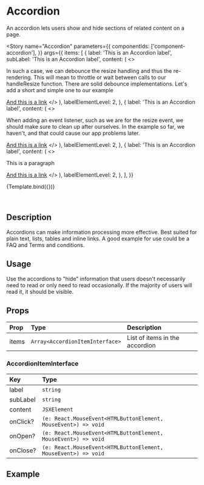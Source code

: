 

<Meta title="Components/Accordion" component={Accordion} />

# Accordion

An accordion lets users show and hide sections of related content on a page.

<Story
  name="Accordion"
  parameters={{
    componentIds: ['component-accordion'],
  }}
  args={{
    items: [
      {
        label: 'This is an Accordion label',
        subLabel: 'This is an Accordion label',
        content: (
          <>
            <p>
              In such a case, we can debounce the resize handling and thus the
              re-rendering. This will mean to throttle or wait between calls to
              our handleResize function. There are solid debounce
              implementations. Let's add a short and simple one to our example
            </p>
            <a href="#">And this is a link</a>
          </>
        ),
        labelElementLevel: 2,
      },
      {
        label: 'This is an Accordion label',
        content: (
          <>
            <p>
              When adding an event listener, such as we are for the resize
              event, we should make sure to clean up after ourselves. In the
              example so far, we haven't, and that could cause our app problems
              later.
            </p>
            <a href="#">And this is a link</a>
          </>
        ),
        labelElementLevel: 2,
      },
      {
        label: 'This is an Accordion label',
        content: (
          <>
            <p>This is a paragraph</p>
            <a href="#">And this is a link</a>
          </>
        ),
        labelElementLevel: 2,
      },
    ],
  }}
>
  {Template.bind({})}
</Story>

<br />

## Description

Accordions can make information processing more effective. Best suited for plain text, lists, tables and inline links. A good example for use could be a FAQ and Terms and conditions.

## Usage

Use the accordions to "hide" information that users doesn't necessarily need to read or only need to read occasionally. If the majority of users will read it, it should be visible.

## Props

| Prop  | Type                            | Description                    |
| :---- | :------------------------------ | :----------------------------- |
| items | `Array<AccordionItemInterface>` | List of items in the accordion |

### AccordionItemInterface

| Key      | Type                                                           |
| :------- | :------------------------------------------------------------- |
| label    | `string`                                                       |
| subLabel | `string`                                                       |
| content  | `JSXElement`                                                   |
| onClick? | `(e: React.MouseEvent<HTMLButtonElement, MouseEvent>) => void` |
| onOpen?  | `(e: React.MouseEvent<HTMLButtonElement, MouseEvent>) => void` |
| onClose? | `(e: React.MouseEvent<HTMLButtonElement, MouseEvent>) => void` |

## Example

<Canvas>
  <Story id="components-accordion--accordion" />
</Canvas>
